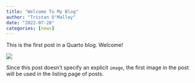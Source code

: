 ```yaml
---
title: "Welcome To My Blog"
author: "Tristan O'Malley"
date: "2022-07-28"
categories: [news]
---
```


This is the first post in a Quarto blog. Welcome!

![](thumbnail.jpg)

Since this post doesn't specify an explicit `image`, the first image in the post will be used in the listing page of posts.
